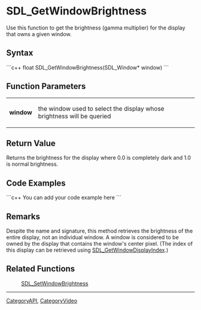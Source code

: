 <!-- pragma section-numbers off -->
<!-- pragma camelcase off -->

= SDL_GetWindowBrightness =
Use this function to get the brightness (gamma multiplier) for the display that owns a given window.


== Syntax ==
```c++
float SDL_GetWindowBrightness(SDL_Window* window)
```

== Function Parameters ==
{|
|'''window'''
|the window used to select the display whose brightness will be queried
|}

== Return Value ==
Returns the brightness for the display where 0.0 is completely dark and 1.0 is normal brightness.

== Code Examples ==
```c++
You can add your code example here
```

== Remarks ==
Despite the name and signature, this method retrieves the brightness of the entire display, not an individual window. A window is considered to be owned by the display that contains the window's center pixel. (The index of this display can be retrieved using [[SDL_GetWindowDisplayIndex]].)

== Related Functions ==
:[[SDL_SetWindowBrightness]]

----
[[CategoryAPI]], [[CategoryVideo]]
